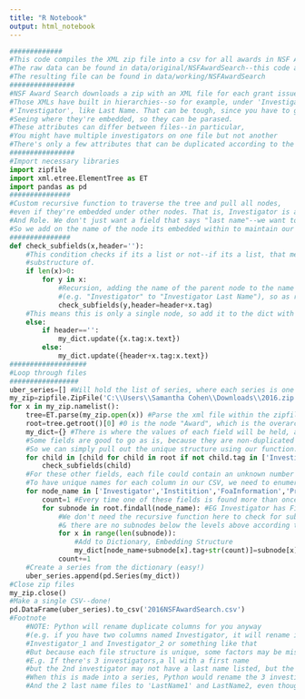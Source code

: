 ```yaml
---
title: "R Notebook"
output: html_notebook
---
```

```python
#############
#This code compiles the XML zip file into a csv for all awards in NSF Award Search 2016
#The raw data can be found in data/original/NSFAwardSearch--this code assumes zipped.
#The resulting file can be found in data/working/NSFAwardSearch
################
#NSF Award Search downloads a zip with an XML file for each grant issued.
#Those XMLs have built in hierarchies--so for example, under 'Investigator', there are all the embedded attributres of the 
#'Investigator', like Last Name. That can be tough, since you have to go through the whole "tree", 
#Seeing where they're embedded, so they can be parased.
#These attributes can differ between files--in particular, 
#You might have multiple investigators on one file but not another
#There's only a few attributes that can be duplicated according to the layout on the NSF website
################
#Import necessary libraries
import zipfile
import xml.etree.ElementTree as ET
import pandas as pd
###############
#Custom recursive function to traverse the tree and pull all nodes, 
#even if they're embedded under other nodes. That is, Investigator is a node (field) with other nodes (subfields) under it, like Last Name
#And Role. We don't just want a field that says "last name"--we want to know its the last name of the investigator
#So we add on the name of the node its embedded within to maintain our knowledge of the structure.
###############
def check_subfields(x,header=''):
    #This condition checks if its a list or not--if its a list, that means there's nodes embdeeded, that we want the
    #substructure of. 
    if len(x)>0:
        for y in x:
            #Recursion, adding the name of the parent node to the name of this variable 
            #(e.g. "Investigator" to "Investigator Last Name"), so as recursion happens, structure is maintained.
            check_subfields(y,header=header+x.tag)
    #This means this is only a single node, so add it to the dict with the variable name and value.
    else:
        if header=='':
            my_dict.update({x.tag:x.text})
        else:
            my_dict.update({header+x.tag:x.text})
###################
#Loop through files
#################
uber_series=[] #Will hold the list of series, where each series is one grant.
my_zip=zipfile.ZipFile('C:\\Users\\Samantha Cohen\\Downloads\\2016.zip') #Your file name here
for x in my_zip.namelist():
    tree=ET.parse(my_zip.open(x)) #Parse the xml file within the zipfile into its tree structure
    root=tree.getroot()[0] #0 is the node "Award", which is the overarching node.
    my_dict={} #There is where the values of each field will be held, as a dictionary
    #Some fields are good to go as is, because they are non-duplicated in each file
    #So we can simply pull out the unique structure using our function.
    for child in [child for child in root if not child.tag in ['Investigator','Institition','FoaInformation','ProgramElement','ProgramReference']]:
        check_subfields(child)
    #For these other fields, each file could contain an unknown number of nodes with identical titles
    #To have unique names for each column in our CSV, we need to enumerate them (see foot note)
    for node_name in ['Investigator','Institition','FoaInformation','ProgramElement','ProgramReference']:
        count=1 #Every time one of these fields is found more than once, we add a unique identifier indicating order
        for subnode in root.findall(node_name): #EG Investigator has First Name and Last Name
            #We don't need the recursive function here to check for subnodes, because it runs slow 
            #& there are no subnodes below the levels above according to website
            for x in range(len(subnode)): 
                #Add to Dictionary, Embedding Structure
                my_dict[node_name+subnode[x].tag+str(count)]=subnode[x].text
            count+=1
    #Create a series from the dictionary (easy!)
    uber_series.append(pd.Series(my_dict))
#Close zip files
my_zip.close()
#Make a single CSV--done!
pd.DataFrame(uber_series).to_csv('2016NSFAwardSearch.csv')
#Footnote
    #NOTE: Python will rename duplicate columns for you anyway
    #(e.g. if you have two columns named Investigator, it will rename it
    #Investigator_1 and Investigator_2 or something like that
    #But because each file structure is unique, some factors may be missing from one duplicate-named node to another
    #E.g. If there's 3 investigators,a ll with a first name
    #but the 2nd investigator may not have a last name listed, but the first and third do.
    #When this is made into a series, Python would rename the 3 investigators first names as FirstName1, FirstName2, First Name 3,
    #And the 2 last name files to 'LastName1' and LastName2, even though LastName2 goes with FirstName3.
```